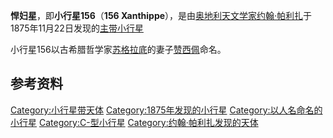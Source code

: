 {{Infobox Planet  
| name = 156 Xanthippe
| image = 
| caption = 
| discovery=yes | physical_characteristics = yes | bgcolour=#FFFFC0
| discovery_ref = 
| discoverer = [[约翰·帕利扎|约翰·帕利扎]]
| discovery_site = Pola
| discovered =  1875年11月22日
| mp_name = 156
| alt_names = 
| named_after = [[赞西佩|赞西佩]]
| mp_category=[[小行星带|主带小行星]]
| orbit_ref = <ref>[http://ssd.jpl.nasa.gov/sbdb.cgi?sstr=156 156 Xanthippe]</ref>
| epoch = 2011年8月27日
| semimajor= 2.728304938989864AU
| perihelion=2.111875192016603AU
| aphelion=3.344734685963125[[天文单位|AU]]
| eccentricity =0.2259387278027248
| period =1646.030168389682[[日|地球日]]<br>4.51[[年|地球年]] 
| inclination=9.774611384985102[[角度|°]]
| asc_node=241.8610302308717°	
| arg_peri=338.4326479275627°
| mean_anomaly=228.9620716840807°
| avg_speed=
 | dimensions=120.99千米
 | mass=
 | density=
 | surface_grav=
 | escape_velocity=
 | rotation=7.9597小时
 | spectral_type=[[C-型小行星|C]]
 | magnitude=
 | abs_magnitude=8.64
 | albedo=0.0422	
 | single_temperature=
}}
'''悍妇星'''，即'''小行星156'''（'''156 Xanthippe'''），是由[[奥地利|奥地利]][[天文学家|天文学家]][[约翰·帕利扎|约翰·帕利扎]]于1875年11月22日发现的[[小行星带|主带]][[小行星|小行星]]

小行星156以古希腊哲学家[[苏格拉底|苏格拉底]]的妻子[[赞西佩|赞西佩]]命名。

== 参考资料 ==
{{Reflist}}

{{Minor Planet Number|(155)[[六头怪星|六头怪星]]|(157)[[衫女星|衫女星]]}}

[[Category:小行星带天体|Category:小行星带天体]]
[[Category:1875年发现的小行星|Category:1875年发现的小行星]]
[[Category:以人名命名的小行星|Category:以人名命名的小行星]]
[[Category:C-型小行星|Category:C-型小行星]]
[[Category:约翰·帕利扎发现的天体|Category:约翰·帕利扎发现的天体]]